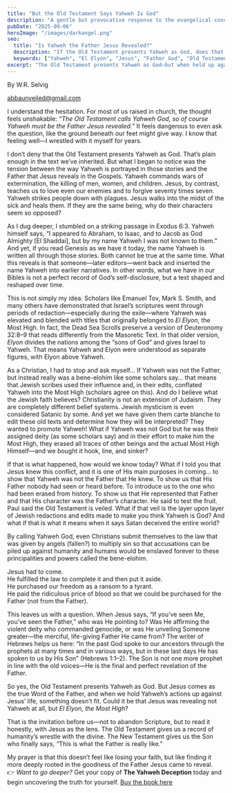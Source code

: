 ```yaml
---
title: "But the Old Testament Says Yahweh Is God"
description: "A gentle but provocative response to the evangelical concern that Yahweh must be the Father Jesus revealed."
pubDate: "2025-09-06"
heroImage: "/images/darkangel.png"
seo: 
  title: "Is Yahweh the Father Jesus Revealed?"
  description: "If the Old Testament presents Yahweh as God, does that automatically mean Yahweh is the Father Jesus revealed? This post explores the tension between Yahweh’s actions and the Father Jesus revealed."
  keywords: ["Yahweh", "El Elyon", "Jesus", "Father God", "Old Testament", "Evangelical Objections"]
excerpt: "The Old Testament presents Yahweh as God—but when held up against the life of Jesus, something doesn’t fit. Could Jesus have been revealing not Yahweh, but El Elyon, the Most High?"
---
```


By W.R. Selvig

abbaunveiled@gmail.com


I understand the hesitation. For most of us raised in church, the thought feels unshakable: *“The Old Testament calls Yahweh God, so of course Yahweh must be the Father Jesus revealed.”* It feels dangerous to even ask the question, like the ground beneath our feet might give way. I know that feeling well—I wrestled with it myself for years.  

I don’t deny that the Old Testament presents Yahweh as God. That’s plain enough in the text we’ve inherited. But what I began to notice was the tension between the way Yahweh is portrayed in those stories and the Father that Jesus reveals in the Gospels. Yahweh commands wars of extermination, the killing of men, women, and children. Jesus, by contrast, teaches us to love even our enemies and to forgive seventy times seven. Yahweh strikes people down with plagues. Jesus walks into the midst of the sick and heals them. If they are the same being, why do their characters seem so opposed?  

As I dug deeper, I stumbled on a striking passage in Exodus 6:3. Yahweh himself says, “I appeared to Abraham, to Isaac, and to Jacob as God Almighty [El Shaddai], but by my name Yahweh I was not known to them.” And yet, if you read Genesis as we have it today, the name Yahweh is written all through those stories. Both cannot be true at the same time. What this reveals is that someone—later editors—went back and inserted the name Yahweh into earlier narratives. In other words, what we have in our Bibles is not a perfect record of God’s self-disclosure, but a text shaped and reshaped over time.  

This is not simply my idea. Scholars like Emanuel Tov, Mark S. Smith, and many others have demonstrated that Israel’s scriptures went through periods of redaction—especially during the exile—where Yahweh was elevated and blended with titles that originally belonged to *El Elyon*, the Most High. In fact, the Dead Sea Scrolls preserve a version of Deuteronomy 32:8–9 that reads differently from the Masoretic Text. In that older version, *Elyon* divides the nations among the “sons of God” and gives Israel to Yahweh. That means Yahweh and Elyon were understood as separate figures, with Elyon above Yahweh.  

As a Christian, I had to stop and ask myself… If Yahweh was not the Father, but instead really was a bene-elohim like some scholars say… that means that Jewish scribes used their influence and, in their edits, conflated Yahweh into the Most High (scholars agree on this). And do I believe what the Jewish faith believes? Christianity is not an extension of Judaism. They are completely different belief systems. Jewish mysticism is even considered Satanic by some. And yet we have given them carte blanche to edit these old texts and determine how they will be interpreted? They wanted to promote Yahweh! What if Yahweh was not God but he was their assigned deity (as some scholars say) and in their effort to make him the Most High, they erased all traces of other beings and the actual Most High Himself—and we bought it hook, line, and sinker?  

If that is what happened, how would we know today? What if I told you that Jesus knew this conflict, and it is one of His main purposes in coming… to show that Yahweh was not the Father that He knew. To show us that His Father nobody had seen or heard before. To introduce us to the one who had been erased from history. To show us that He represented that Father and that His character was the Father’s character. He said to test the fruit. Paul said the Old Testament is veiled. What if that veil is the layer upon layer of Jewish redactions and edits made to make you think Yahweh is God? And what if that is what it means when it says Satan deceived the entire world?  

By calling Yahweh God, even Christians submit themselves to the law that was given by angels (fallen?) to multiply sin so that accusations can be piled up against humanity and humans would be enslaved forever to these principalities and powers called the bene-elohim.  

Jesus had to come.  
He fulfilled the law to complete it and then put it aside.  
He purchased our freedom as a ransom to a tyrant.  
He paid the ridiculous price of blood so that we could be purchased for the Father (not from the Father).  

This leaves us with a question. When Jesus says, “If you’ve seen Me, you’ve seen the Father,” who was He pointing to? Was He affirming the violent deity who commanded genocide, or was He unveiling Someone greater—the merciful, life-giving Father He came from? The writer of Hebrews helps us here: “In the past God spoke to our ancestors through the prophets at many times and in various ways, but in these last days He has spoken to us by His Son” (Hebrews 1:1–2). The Son is not one more prophet in line with the old voices—He is the final and perfect revelation of the Father.  

So yes, the Old Testament presents Yahweh as God. But Jesus comes as the true Word of the Father, and when we hold Yahweh’s actions up against Jesus’ life, something doesn’t fit. Could it be that Jesus was revealing not Yahweh at all, but *El Elyon, the Most High*?  

That is the invitation before us—not to abandon Scripture, but to read it honestly, with Jesus as the lens. The Old Testament gives us a record of humanity’s wrestle with the divine. The New Testament gives us the Son who finally says, “This is what the Father is really like.”  

My prayer is that this doesn’t feel like losing your faith, but like finding it more deeply rooted in the goodness of the Father Jesus came to reveal.  
👉 *Want to go deeper?* Get your copy of **The Yahweh Deception** today and begin uncovering the truth for yourself. [Buy the book here](#)